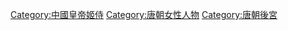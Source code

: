
[[Category:中國皇帝姬侍|Category:中國皇帝姬侍]]
[[Category:唐朝女性人物|Category:唐朝女性人物]]
[[Category:唐朝後宮|Category:唐朝後宮]]